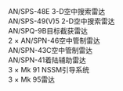 AN/SPS-48E 3-D空中搜索雷达<br>AN/SPS-49(V)5 2-D空中搜索雷达<br>AN/SPQ-9B目标截获雷达<br>2 × AN/SPN-46空中管制雷达<br>AN/SPN-43C空中管制雷达<br>AN/SPN-41着陆辅助雷达<br>3 × Mk 91 NSSM引导系统<br>3 × Mk 95雷达<noinclude>[[Category:尼米兹级航空母舰讯息模板|{{PAGENAME}}]]</noinclude>